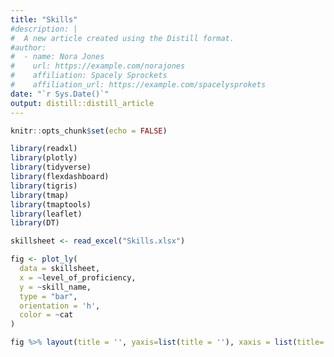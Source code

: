 ```yaml
---
title: "Skills"
#description: |
#  A new article created using the Distill format.
#author:
#  - name: Nora Jones 
#    url: https://example.com/norajones
#    affiliation: Spacely Sprockets
#    affiliation_url: https://example.com/spacelysprokets
date: "`r Sys.Date()`"
output: distill::distill_article
---
```


```r
knitr::opts_chunk$set(echo = FALSE)
```

```r
library(readxl)
library(plotly)
library(tidyverse)
library(flexdashboard)
library(tigris)
library(tmap)
library(tmaptools)
library(leaflet)
library(DT)

skillsheet <- read_excel("Skills.xlsx")

fig <- plot_ly(
  data = skillsheet,
  x = ~level_of_proficiency,
  y = ~skill_name,
  type = "bar",
  orientation = 'h',
  color = ~cat
)

fig %>% layout(title = '', yaxis=list(title = ''), xaxis = list(title='Level of Proficiency'))

```






